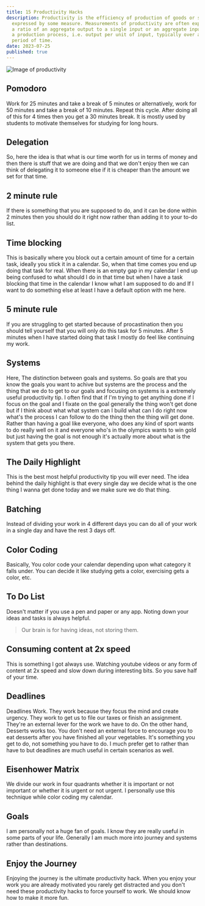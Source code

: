 ```yaml
---
title: 15 Productivity Hacks
description: Productivity is the efficiency of production of goods or services
  expressed by some measure. Measurements of productivity are often expressed as
  a ratio of an aggregate output to a single input or an aggregate input used in
  a production process, i.e. output per unit of input, typically over a specific
  period of time.
date: 2023-07-25
published: true
---
```


<Image
  src="/static/productivity.jpg"
  alt="Image of productivity"
  className="h-auto w-full rounded-md"
  width={640}
  height={360}
/>

## Pomodoro

Work for 25 minutes and take a break of 5 minutes or alternatively, work for 50 minutes and take a break of 10 minutes. Repeat this cycle. After doing all of this for 4 times then you get a 30 minutes break. It is mostly used by students to motivate themselves for studying for long hours.

## Delegation

So, here the idea is that what is our time worth for us in terms of money and then there is stuff that we are doing and that we don't enjoy then we can think of delegating it to someone else if it is cheaper than the amount we set for that time.

## 2 minute rule

If there is something that you are supposed to do, and it can be done within 2 minutes then you should do it right now rather than adding it to your to-do list.

## Time blocking

This is basically where you block out a certain amount of time for a certain task, ideally you stick it in a calendar. So, when that time comes you end up doing that task for real. When there is an empty gap in my calendar I end up being confused to what should I do in that time but when I have a task blocking that time in the calendar I know what I am supposed to do and If I want to do something else at least I have a default option with me here.

## 5 minute rule

If you are struggling to get started because of procastination then you should tell yourself that you will only do this task for 5 minutes. After 5 minutes when I have started doing that task I mostly do feel like continuing my work.

## Systems

Here, The distinction between goals and systems. So goals are that you know the goals you want to achive but systems are the process and the thing that we do to get to our goals and focusing on systems is a extremely useful productivity tip. I often find that if I'm trying to get anything done if I focus on the goal and I fixate on the goal generally the thing won't get done but if I think about what what system can I build what can I do right now what's the process I can follow to do the thing then the thing will get done. Rather than having a goal like everyone, who does any kind of sport wants to do really well on it and everyone who's in the olympics wants to win gold but just having the goal is not enough it's actually more about what is the system that gets you there.

## The Daily Highlight

This is the best most helpful productivity tip you will ever need. The idea behind the daily highlight is that every single day we decide what is the one thing I wanna get done today and we make sure we do that thing.

## Batching

Instead of dividing your work in 4 different days you can do all of your work in a single day and have the rest 3 days off.

## Color Coding

Basically, You color code your calendar depending upon what category it falls under. You can decide it like studying gets a color, exercising gets a color, etc.

## To Do List

Doesn't matter if you use a pen and paper or any app. Noting down your ideas and tasks is always helpful.

> Our brain is for having ideas, not storing them.

## Consuming content at 2x speed

This is something I got always use. Watching youtube videos or any form of content at 2x speed and slow down during interesting bits. So you save half of your time.

## Deadlines

Deadlines Work. They work because they focus the mind and create urgency. They work to get us to file our taxes or finish an assignment. They're an external lever for the work we have to do. On the other hand, Desserts works too. You don't need an external force to encourage you to eat desserts after you have finished all your vegetables. It's something you get to do, not something you have to do. I much prefer get to rather than have to but deadlines are much useful in certain scenarios as well.

## Eisenhower Matrix

We divide our work in four quadrants whether it is important or not important or whether it is urgent or not urgent. I personally use this technique while color coding my calendar.

## Goals

I am personally not a huge fan of goals. I know they are really useful in some parts of your life. Generally I am much more into journey and systems rather than destinations.

## Enjoy the Journey

Enjoying the journey is the ultimate productivity hack. When you enjoy your work you are already motivated you rarely get distracted and you don't need these productivity hacks to force yourself to work. We should know how to make it more fun.
